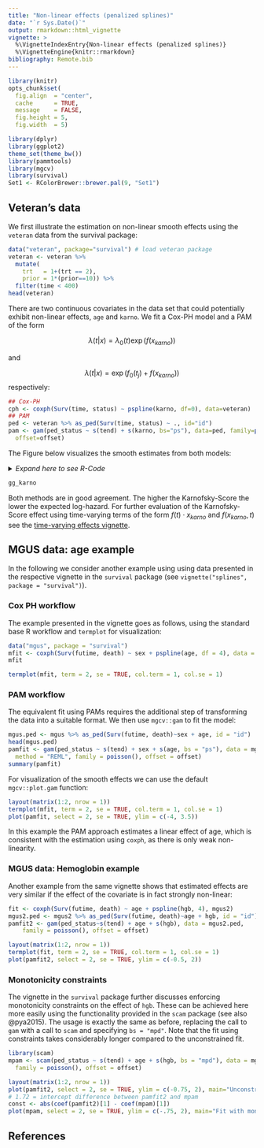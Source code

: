 ```yaml
---
title: "Non-linear effects (penalized splines)"
date: "`r Sys.Date()`"
output: rmarkdown::html_vignette
vignette: >
  %\VignetteIndexEntry{Non-linear effects (penalized splines)}
  %\VignetteEngine{knitr::rmarkdown}
bibliography: Remote.bib
---
```


```r
library(knitr)
opts_chunk$set(
  fig.align  = "center",
  cache      = TRUE,
  message    = FALSE,
  fig.height = 5,
  fig.width  = 5)
```


```r
library(dplyr)
library(ggplot2)
theme_set(theme_bw())
library(pammtools)
library(mgcv)
library(survival)
Set1 <- RColorBrewer::brewer.pal(9, "Set1")
```

## Veteran's data

We first illustrate the estimation on non-linear smooth effects using
the `veteran` data from the survival package:

```r
data("veteran", package="survival") # load veteran package
veteran <- veteran %>%
  mutate(
    trt   = 1+(trt == 2),
    prior = 1*(prior==10)) %>%
  filter(time < 400)
head(veteran)
```

There are two continuous covariates in the data set that could potentially
exhibit non-linear effects, `age` and `karno`. We fit a Cox-PH model and
a PAM of the form

$$
\lambda(t|x) = \lambda_0(t)\exp(f(x_{karno}))
$$

and

$$
\lambda(t|x) = \exp(f_0(t_j) + f(x_{karno}))
$$
respectively:

```r
## Cox-PH
cph <- coxph(Surv(time, status) ~ pspline(karno, df=0), data=veteran)
## PAM
ped <- veteran %>% as_ped(Surv(time, status) ~ ., id="id")
pam <- gam(ped_status ~ s(tend) + s(karno, bs="ps"), data=ped, family=poisson(),
  offset=offset)
```

The Figure below visualizes the smooth estimates from both models:

<details>
  <summary>*Expand here to see R-Code*</summary>

```r
# crate data set with varying karno values (from min to max in 100 steps)
# and add term contribution of karno from PAM and Cox-PH models
karno_df <- ped %>% make_newdata(karno = seq_range(karno, n = 100)) %>%
  add_term(pam, term="karno") %>%
  mutate(
    cox = predict(cph, newdata=., type="terms")[, "pspline(karno, df = 0)"] -
      predict(cph, newdata=data.frame(karno=mean(veteran$karno))))
gg_karno <- ggplot(karno_df, aes(x=karno, ymin=ci_lower, ymax=ci_upper)) +
  geom_line(aes(y=fit, col="PAM")) +
  geom_ribbon(alpha=0.2) +
  geom_line(aes(y=cox, col="Cox PH"))+
  scale_colour_manual(name="Method",values=c("Cox PH"=Set1[1],"PAM"="black")) +
  xlab(expression(x[plain(karno)])) + ylab(expression(hat(f)(x[plain(karno)])))
# gg_karno
```
</details>

```r
gg_karno
```

Both methods are in good agreement. The higher the Karnofsky-Score the lower the
expected log-hazard. For further evaluation of the Karnofsky-Score effect using
time-varying terms of the form $f(t)\cdot x_{karno}$ and $f(x_{karno}, t)$ see
the [time-varying effects vignette](tveffects.html).


## MGUS data: age example

In the following we consider another example using  using data presented in the
respective vignette in the `survival` package
(see `vignette("splines", package = "survival")`).


### Cox PH workflow

The example presented in the vignette goes as follows, using the standard
base R workflow and `termplot` for visualization:

```r
data("mgus", package = "survival")
mfit <- coxph(Surv(futime, death) ~ sex + pspline(age, df = 4), data = mgus)
mfit
```

```r
termplot(mfit, term = 2, se = TRUE, col.term = 1, col.se = 1)
```


### PAM workflow
The equivalent fit using PAMs requires the additional step of transforming the
data into a suitable format. We then use `mgcv::gam` to fit
the model:

```r
mgus.ped <- mgus %>% as_ped(Surv(futime, death)~sex + age, id = "id")
head(mgus.ped)
pamfit <- gam(ped_status ~ s(tend) + sex + s(age, bs = "ps"), data = mgus.ped,
  method = "REML", family = poisson(), offset = offset)
summary(pamfit)
```

For visualization of the smooth effects we can use the default `mgcv::plot.gam`
function:

```r
layout(matrix(1:2, nrow = 1))
termplot(mfit, term = 2, se = TRUE, col.term = 1, col.se = 1)
plot(pamfit, select = 2, se = TRUE, ylim = c(-4, 3.5))
```

In this example the PAM approach estimates a linear effect of age, which is
consistent with the estimation using `coxph`, as there is only weak non-linearity.

### MGUS data: Hemoglobin example
Another example from the same vignette shows that estimated effects
are very similar if the effect of the covariate is in fact strongly non-linear:

```r
fit <- coxph(Surv(futime, death) ~ age + pspline(hgb, 4), mgus2)
mgus2.ped <- mgus2 %>% as_ped(Surv(futime, death)~age + hgb, id = "id")
pamfit2 <- gam(ped_status~s(tend) + age + s(hgb), data = mgus2.ped,
	family = poisson(), offset = offset)
```

```r
layout(matrix(1:2, nrow = 1))
termplot(fit, term = 2, se = TRUE, col.term = 1, col.se = 1)
plot(pamfit2, select = 2, se = TRUE, ylim = c(-0.5, 2))
```

### Monotonicity constraints
The vignette in the `survival` package further discusses enforcing monotonicity
constraints on the effect of `hgb`. These can be achieved here more easily
using the functionality provided in the `scam` package (see also @pya2015).
The usage is exactly the same as before, replacing the call to `gam` with a
call to `scam` and specifying `bs = "mpd"`. Note that the fit using constraints
takes considerably longer compared to the unconstrained fit.

```r
library(scam)
mpam <- scam(ped_status ~ s(tend) + age + s(hgb, bs = "mpd"), data = mgus2.ped,
  family = poisson(), offset = offset)
```

```r
layout(matrix(1:2, nrow = 1))
plot(pamfit2, select = 2, se = TRUE, ylim = c(-0.75, 2), main="Unconstrained fit")
# 1.72 = intercept difference between pamfit2 and mpam
const <- abs(coef(pamfit2)[1] - coef(mpam)[1])
plot(mpam, select = 2, se = TRUE, ylim = c(-.75, 2), main="Fit with monotonicity constraint")
```

## References
